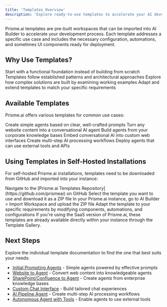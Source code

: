 ```yaml
---
title: 'Templates Overview'
description: 'Explore ready-to-use templates to accelerate your AI development with Prisme.ai'
---
```



Prisme.ai templates are pre-built workspaces that can be imported into AI Builder to accelerate your development process. Each template addresses a specific use case and includes the necessary configuration, automations, and sometimes UI components ready for deployment.

## Why Use Templates?

<CardGroup cols={2}>
  <Card title="Rapid Deployment" icon="rocket">
    Start with a functional foundation instead of building from scratch
  </Card>
  <Card title="Best Practices" icon="star">
    Templates follow established patterns and architectural approaches
  </Card>
  <Card title="Learning Resource" icon="graduation-cap">
    Explore how complex solutions are built by examining working examples
  </Card>
  <Card title="Customizable" icon="screwdriver-wrench">
    Adapt and extend templates to match your specific requirements
  </Card>
</CardGroup>

## Available Templates

Prisme.ai offers various templates for common use cases:

<CardGroup cols={2}>
  <Card title="Initial Prompting Agents" icon="robot" href="/resources/templates/init-prompting-agents">
    Create simple agents based on clear, well-crafted prompts
  </Card>
  <Card title="Website to Agent" icon="globe" href="/resources/templates/website-to-agent">
    Turn any website content into a conversational AI agent
  </Card>
  <Card title="SharePoint/Confluence to Agent" icon="cloud" href="/resources/templates/sharepoint-confuence-to-agent">
    Build agents from your corporate knowledge bases
  </Card>
  <Card title="Custom Chat Interface" icon="message" href="/resources/templates/custom-chat">
    Embed conversational AI into custom web interfaces
  </Card>
  <Card title="AI Pipeline Agent" icon="diagram-project" href="/resources/templates/ai-pipline-agent">
    Create multi-step AI processing workflows
  </Card>
  <Card title="Autonomous Agent with Tools" icon="toolbox" href="/resources/templates/autonomous-agent-tools">
    Deploy agents that can use external tools and APIs
  </Card>
</CardGroup>

## Using Templates in Self-Hosted Installations

For self-hosted Prisme.ai installations, templates need to be downloaded from GitHub and imported into your instance:

<Steps>
  <Step title="Access the Templates Repository">
    Navigate to the [Prisme.ai Templates Repository](https://github.com/prismeai) on GitHub
  </Step>
  <Step title="Download the Template">
    Select the template you want to use and download it as a ZIP file
  </Step>
  <Step title="Import into Prisme.ai">
    In your Prisme.ai instance, go to AI Builder > Import Workspace and upload the ZIP file
  </Step>
  <Step title="Customize as Needed">
    Adapt the template to your specific requirements by modifying components, automations, and configurations
  </Step>
</Steps>

<Note>
If you're using the SaaS version of Prisme.ai, these templates are already available directly within your instance through the Template Gallery.
</Note>

## Next Steps

Explore the individual template documentation to find the one that best suits your needs:

- [Initial Prompting Agents](/resources/templates/init-prompting-agents) - Simple agents powered by effective prompts
- [Website to Agent](/resources/templates/website-to-agent) - Convert web content into knowledgeable agents
- [SharePoint/Confluence to Agent](/resources/templates/sharepoint-confuence-to-agent) - Create agents from enterprise knowledge bases
- [Custom Chat Interface](/resources/templates/custom-chat) - Build tailored chat experiences
- [AI Pipeline Agent](/resources/templates/ai-pipline-agent) - Create multi-step AI processing workflows
- [Autonomous Agent with Tools](/resources/templates/autonomous-agent-tools) - Enable agents to use external tools